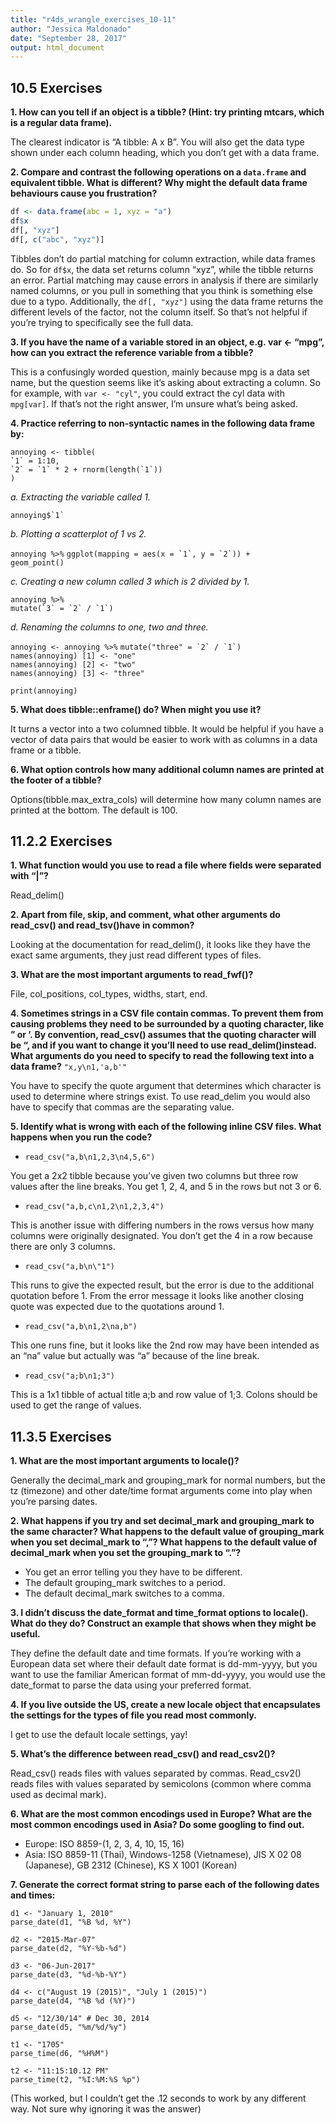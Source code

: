 ```yaml
---
title: "r4ds_wrangle_exercises_10-11"
author: "Jessica Maldonado"
date: "September 28, 2017"
output: html_document
---
```


## 10.5 Exercises

**1. How can you tell if an object is a tibble? (Hint: try printing mtcars, which is a regular data frame).**
  
  The clearest indicator is "A tibble: A x B". You will also get the data type shown under each column heading, which you don't get with a data frame.

**2. Compare and contrast the following operations on a `data.frame` and equivalent tibble. What is different? Why might the default data frame behaviours cause you frustration?**

```r
df <- data.frame(abc = 1, xyz = "a")   
df$x
df[, "xyz"]
df[, c("abc", "xyz")]
```

Tibbles don't do partial matching for column extraction, while data frames do. So for `df$x`, the data set returns column "xyz", while the tibble returns an error. Partial matching may cause errors in analysis if there are similarly named columns, or you pull in something that you think is something else due to a typo. Additionally, the `df[, "xyz"]` using the data frame returns the different levels of the factor, not the column itself. So that's not helpful if you're trying to specifically see the full data.

**3. If you have the name of a variable stored in an object, e.g. var <- "mpg", how can you extract the reference variable from a tibble?**

This is a confusingly worded question, mainly because mpg is a data set name, but the question seems like it's asking about extracting a column. So for example, with `var <- "cyl"`, you could extract the cyl data with `mpg[var]`. If that's not the right answer, I'm unsure what's being asked.

**4. Practice referring to non-syntactic names in the following data frame by:**

`annoying <- tibble(`  
```  `1` = 1:10,```  
```  `2` = `1` * 2 + rnorm(length(`1`)) ```  
`)`

*a. Extracting the variable called 1.*

```annoying$`1` ```

*b. Plotting a scatterplot of 1 vs 2.*

`annoying %>%`
```  ggplot(mapping = aes(x = `1`, y = `2`)) +```  
`  geom_point()`

*c. Creating a new column called 3 which is 2 divided by 1.*

`annoying %>%`  
```  mutate(`3` = `2` / `1`)```


*d. Renaming the columns to one, two and three.*

` annoying <- annoying %>%`
```  mutate("three" = `2` / `1`)```  
`  names(annoying) [1] <- "one" `  
`  names(annoying) [2] <- "two"`  
`  names(annoying) [3] <- "three"`  

`print(annoying)`

**5. What does tibble::enframe() do? When might you use it?**

It turns a vector into a two columned tibble. It would be helpful if you have a vector of data pairs that would be easier to work with as columns in a data frame or a tibble.

**6. What option controls how many additional column names are printed at the footer of a tibble?**

Options(tibble.max_extra_cols) will determine how many column names are printed at the bottom. The default is 100.



## 11.2.2 Exercises

**1.	What function would you use to read a file where fields were separated with "|"?** 

Read_delim()

**2.	Apart from file, skip, and comment, what other arguments do read_csv() and read_tsv()have in common?**

Looking at the documentation for read_delim(), it looks like they have the exact same arguments, they just read different types of files.

**3.	What are the most important arguments to read_fwf()?**

File, col_positions, col_types, widths, start, end.

**4.	Sometimes strings in a CSV file contain commas. To prevent them from causing problems they need to be surrounded by a quoting character, like " or '. By convention, read_csv() assumes that the quoting character will be ", and if you want to change it you'll need to use read_delim()instead. What arguments do you need to specify to read the following text into a data frame?**
``` "x,y\n1,'a,b'" ```

You have to specify the quote argument that determines which character is used to determine where strings exist. To use read_delim you would also have to specify that commas are the separating value.

**5.	Identify what is wrong with each of the following inline CSV files. What happens when you run the code?**

* `read_csv("a,b\n1,2,3\n4,5,6")`


You get a 2x2 tibble because you've given two columns but three row values after the line breaks. You get 1, 2, 4, and 5 in the rows but not 3 or 6.

* `read_csv("a,b,c\n1,2\n1,2,3,4")`

This is another issue with differing numbers in the rows versus how many columns were originally designated. You don't get the 4 in a row because there are only 3 columns.

* `read_csv("a,b\n\"1")`

This runs to give the expected result, but the error is due to the additional quotation before 1. From the error message it looks like another closing quote was expected due to the quotations around 1. 

* `read_csv("a,b\n1,2\na,b")`

This one runs fine, but it looks like the 2nd row may have been intended as an "na" value but actually was "a" because of the line break.

* `read_csv("a;b\n1;3")`
	
This is a 1x1 tibble of actual title a;b and row value of 1;3. Colons should be used to get the range of values. 

## 11.3.5 Exercises

**1.	What are the most important arguments to locale()?**

Generally  the decimal_mark and grouping_mark for normal numbers, but the tz (timezone) and other date/time format arguments come into play when you're parsing dates.

**2.	What happens if you try and set decimal_mark and grouping_mark to the same character? What happens to the default value of grouping_mark when you set decimal_mark to ","? What happens to the default value of decimal_mark when you set the grouping_mark to "."?**

* You get an error telling you they have to be different.
* The default grouping_mark switches to a period.
* The default decimal_mark switches to a comma.

**3.	I didn't discuss the date_format and time_format options to locale(). What do they do? Construct an example that shows when they might be useful.**

They define the default date and time formats. If you're working with a European data set where their default date format is dd-mm-yyyy, but you want to use the familiar American format of mm-dd-yyyy, you would use the date_format to parse the data using your preferred format.

**4.	If you live outside the US, create a new locale object that encapsulates the settings for the types of file you read most commonly.**

I get to use the default locale settings, yay! 

**5.	What's the difference between read_csv() and read_csv2()?**

Read_csv() reads files with values separated by commas. Read_csv2() reads files with values separated by semicolons (common where comma used as decimal mark).


**6.	What are the most common encodings used in Europe? What are the most common encodings used in Asia? Do some googling to find out.**

* Europe: ISO 8859-(1, 2, 3, 4, 10, 15, 16)
* Asia: ISO 8859-11 (Thai), Windows-1258 (Vietnamese), JIS X 02 08 (Japanese), GB 2312 (Chinese), KS X 1001 (Korean)

**7.	Generate the correct format string to parse each of the following dates and times:**

`d1 <- "January 1, 2010"`  
`parse_date(d1, "%B %d, %Y")`  

`d2 <- "2015-Mar-07"`  
`parse_date(d2, "%Y-%b-%d")`  

`d3 <- "06-Jun-2017"`  
`parse_date(d3, "%d-%b-%Y")`  

`d4 <- c("August 19 (2015)", "July 1 (2015)")`  
`parse_date(d4, "%B %d (%Y)")`  

`d5 <- "12/30/14" # Dec 30, 2014`  
`parse_date(d5, "%m/%d/%y")`  

`t1 <- "1705"`  
`parse_time(d6, "%H%M")`

`t2 <- "11:15:10.12 PM"`  
`parse_time(t2, "%I:%M:%S %p") `  

(This worked, but I couldn't get the .12 seconds to work by any different way. Not sure why ignoring it was the answer)

